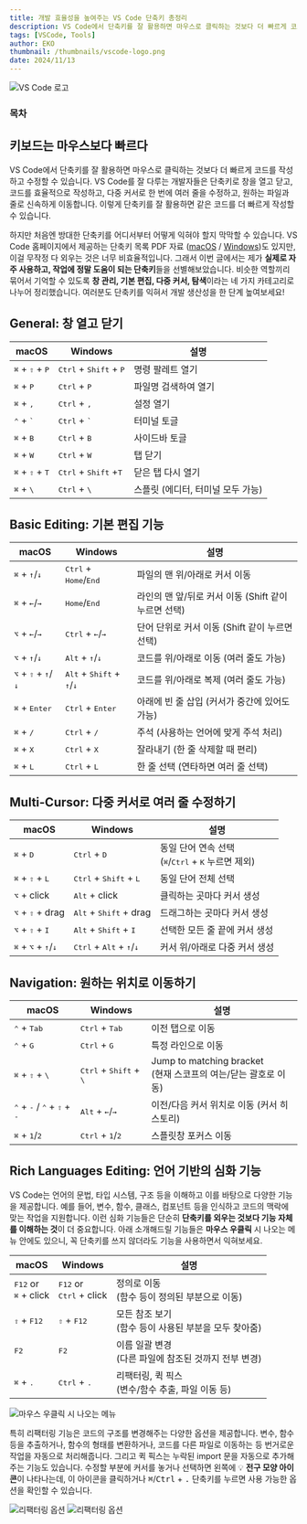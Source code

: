 ```yaml
---
title: 개발 효율성을 높여주는 VS Code 단축키 총정리
description: VS Code에서 단축키를 잘 활용하면 마우스로 클릭하는 것보다 더 빠르게 코드를 작성하고 수정할 수 있습니다. 이번 글에서는 제가 실제로 자주 사용하고, 작업에 정말 도움이 되는 단축키들을 선별해보았습니다.
tags: [VSCode, Tools]
author: EKO
thumbnail: /thumbnails/vscode-logo.png
date: 2024/11/13
---
```


<Image src="/thumbnails/vscode-logo.png" alt="VS Code 로고" />

### 목차

## 키보드는 마우스보다 빠르다

VS Code에서 단축키를 잘 활용하면 마우스로 클릭하는 것보다 더 빠르게 코드를 작성하고 수정할 수 있습니다. VS Code를 잘 다루는 개발자들은 단축키로 창을 열고 닫고, 코드를 효율적으로 작성하고, 다중 커서로 한 번에 여러 줄을 수정하고, 원하는 파일과 줄로 신속하게 이동합니다. 이렇게 단축키를 잘 활용하면 같은 코드를 더 빠르게 작성할 수 있습니다.

하지만 처음엔 방대한 단축키를 어디서부터 어떻게 익혀야 할지 막막할 수 있습니다. VS Code 홈페이지에서 제공하는 단축키 목록 PDF 자료
([macOS](https://code.visualstudio.com/shortcuts/keyboard-shortcuts-macos.pdf) / [Windows](https://code.visualstudio.com/shortcuts/keyboard-shortcuts-windows.pdf))도 있지만, 이걸 무작정 다 외우는 것은 너무 비효율적입니다. 그래서 이번 글에서는 제가 **실제로 자주 사용하고, 작업에 정말 도움이 되는 단축키**들을 선별해보았습니다. 비슷한 역할끼리 묶어서 기억할 수 있도록 **창 관리, 기본 편집, 다중 커서, 탐색**이라는 네 가지 카테고리로 나누어 정리했습니다. 여러분도 단축키를 익혀서 개발 생산성을 한 단계 높여보세요!

## General: 창 열고 닫기

| macOS                                      | Windows                                           | 설명                              |
| ------------------------------------------ | ------------------------------------------------- | --------------------------------- |
| <kbd>⌘</kbd> + <kbd>⇧</kbd> + <kbd>P</kbd> | <kbd>Ctrl</kbd> + <kbd>Shift</kbd> + <kbd>P</kbd> | 명령 팔레트 열기                  |
| <kbd>⌘</kbd> + <kbd>P</kbd>                | <kbd>Ctrl</kbd> + <kbd>P</kbd>                    | 파일명 검색하여 열기              |
| <kbd>⌘</kbd> + <kbd>,</kbd>                | <kbd>Ctrl</kbd> + <kbd>,</kbd>                    | 설정 열기                         |
| <kbd>⌃</kbd> + <kbd>`</kbd>                | <kbd>Ctrl</kbd> + <kbd>`</kbd>                    | 터미널 토글                       |
| <kbd>⌘</kbd> + <kbd>B</kbd>                | <kbd>Ctrl</kbd> + <kbd>B</kbd>                    | 사이드바 토글                     |
| <kbd>⌘</kbd> + <kbd>W</kbd>                | <kbd>Ctrl</kbd> + <kbd>W</kbd>                    | 탭 닫기                           |
| <kbd>⌘</kbd> + <kbd>⇧</kbd> + <kbd>T</kbd> | <kbd>Ctrl</kbd> + <kbd>Shift</kbd> +<kbd>T</kbd>  | 닫은 탭 다시 열기                 |
| <kbd>⌘</kbd> + <kbd>\\</kbd>               | <kbd>Ctrl</kbd> + <kbd>\\</kbd>                   | 스플릿 (에디터, 터미널 모두 가능) |

## Basic Editing: 기본 편집 기능

| macOS                                                    | Windows                                                       | 설명                                                 |
| -------------------------------------------------------- | ------------------------------------------------------------- | ---------------------------------------------------- |
| <kbd>⌘</kbd> + <kbd>↑</kbd>/<kbd>↓</kbd>                 | <kbd>Ctrl</kbd> + <kbd>Home</kbd>/<kbd>End</kbd>              | 파일의 맨 위/아래로 커서 이동                        |
| <kbd>⌘</kbd> + <kbd>←</kbd>/<kbd>→</kbd>                 | <kbd>Home</kbd>/<kbd>End</kbd>                                | 라인의 맨 앞/뒤로 커서 이동 (Shift 같이 누르면 선택) |
| <kbd>⌥</kbd> + <kbd>←</kbd>/<kbd>→</kbd>                 | <kbd>Ctrl</kbd> + <kbd>←</kbd>/<kbd>→</kbd>                   | 단어 단위로 커서 이동 (Shift 같이 누르면 선택)       |
| <kbd>⌥</kbd> + <kbd>↑</kbd>/<kbd>↓</kbd>                 | <kbd>Alt</kbd> + <kbd>↑</kbd>/<kbd>↓</kbd>                    | 코드를 위/아래로 이동 (여러 줄도 가능)               |
| <kbd>⌥</kbd> + <kbd>⇧</kbd> + <kbd>↑</kbd>/<kbd>↓</kbd>  | <kbd>Alt</kbd> + <kbd>Shift</kbd> + <kbd>↑</kbd>/<kbd>↓</kbd> | 코드를 위/아래로 복제 (여러 줄도 가능)               |
| <kbd>⌘</kbd> + <kbd>Enter</kbd>                          | <kbd>Ctrl</kbd> + <kbd>Enter</kbd>                            | 아래에 빈 줄 삽입 (커서가 중간에 있어도 가능)        |
| <kbd>⌘</kbd> + <kbd>/</kbd>                              | <kbd>Ctrl</kbd> + <kbd>/</kbd>                                | 주석 (사용하는 언어에 맞게 주석 처리)                |
| <kbd>⌘</kbd> + <kbd>X</kbd>                              | <kbd>Ctrl</kbd> + <kbd>X</kbd>                                | 잘라내기 (한 줄 삭제할 때 편리)                      |
| <kbd>⌘</kbd> + <kbd>L</kbd>                              | <kbd>Ctrl</kbd> + <kbd>L</kbd>                                | 한 줄 선택 (연타하면 여러 줄 선택)                   |

<Ads />

## Multi-Cursor: 다중 커서로 여러 줄 수정하기

| macOS                                                   | Windows                                                      | 설명                                                                              |
| ------------------------------------------------------- | ------------------------------------------------------------ | --------------------------------------------------------------------------------- |
| <kbd>⌘</kbd> + <kbd>D</kbd>                             | <kbd>Ctrl</kbd> + <kbd>D</kbd>                               | 동일 단어 연속 선택<br/>(<kbd>⌘</kbd>/<kbd>Ctrl</kbd> + <kbd>K</kbd> 누르면 제외) |
| <kbd>⌘</kbd> + <kbd>⇧</kbd> + <kbd>L</kbd>              | <kbd>Ctrl</kbd> + <kbd>Shift</kbd> + <kbd>L</kbd>            | 동일 단어 전체 선택                                                               |
| <kbd>⌥</kbd> + click                                    | <kbd>Alt</kbd> + click                                       | 클릭하는 곳마다 커서 생성                                                         |
| <kbd>⌥</kbd> + <kbd>⇧</kbd> + drag                      | <kbd>Alt</kbd> + <kbd>Shift</kbd> + drag                     | 드래그하는 곳마다 커서 생성                                                       |
| <kbd>⌥</kbd> + <kbd>⇧</kbd> + <kbd>I</kbd>              | <kbd>Alt</kbd> + <kbd>Shift</kbd> + <kbd>I</kbd>             | 선택한 모든 줄 끝에 커서 생성                                                     |
| <kbd>⌘</kbd> + <kbd>⌥</kbd> + <kbd>↑</kbd>/<kbd>↓</kbd> | <kbd>Ctrl</kbd> + <kbd>Alt</kbd> + <kbd>↑</kbd>/<kbd>↓</kbd> | 커서 위/아래로 다중 커서 생성                                                     |

## Navigation: 원하는 위치로 이동하기

| macOS                                                                    | Windows                                            | 설명                                                               |
| ------------------------------------------------------------------------ | -------------------------------------------------- | ------------------------------------------------------------------ |
| <kbd>⌃</kbd> + <kbd>Tab</kbd>                                            | <kbd>Ctrl</kbd> + <kbd>Tab</kbd>                   | 이전 탭으로 이동                                                   |
| <kbd>⌃</kbd> + <kbd>G</kbd>                                              | <kbd>Ctrl</kbd> + <kbd>G</kbd>                     | 특정 라인으로 이동                                                 |
| <kbd>⌘</kbd> + <kbd>⇧</kbd> + <kbd>\\</kbd>                              | <kbd>Ctrl</kbd> + <kbd>Shift</kbd> + <kbd>\\</kbd> | Jump to matching bracket<br/>(현재 스코프의 여는/닫는 괄호로 이동) |
| <kbd>⌃</kbd> + <kbd>-</kbd> / <kbd>⌃</kbd> + <kbd>⇧</kbd> + <kbd>-</kbd> | <kbd>Alt</kbd> + <kbd>←</kbd>/<kbd>→</kbd>         | 이전/다음 커서 위치로 이동 (커서 히스토리)                         |
| <kbd>⌘</kbd> + <kbd>1</kbd>/<kbd>2</kbd>                                 | <kbd>Ctrl</kbd> + <kbd>1</kbd>/<kbd>2</kbd>        | 스플릿창 포커스 이동                                               |

## Rich Languages Editing: 언어 기반의 심화 기능

VS Code는 언어의 문법, 타입 시스템, 구조 등을 이해하고 이를 바탕으로 다양한 기능을 제공합니다. 예를 들어, 변수, 함수, 클래스, 컴포넌트 등을 인식하고 코드의 맥락에 맞는 작업을 지원합니다. 이런 심화 기능들은 단순히 **단축키를 외우는 것보다 기능 자체를 이해하는 것**이 더 중요합니다. 아래 소개해드릴 기능들은 **마우스 우클릭** 시 나오는 메뉴 안에도 있으니, 꼭 단축키를 쓰지 않더라도 기능을 사용하면서 익혀보세요.

| macOS                                      | Windows                                       | 설명                                                     |
| ------------------------------------------ | --------------------------------------------- | -------------------------------------------------------- |
| <kbd>F12</kbd> or<br/><kbd>⌘</kbd> + click | <kbd>F12</kbd> or<br/><kbd>Ctrl</kbd> + click | 정의로 이동<br/>(함수 등이 정의된 부분으로 이동)         |
| <kbd>⇧</kbd> + <kbd>F12</kbd>              | <kbd>⇧</kbd> + <kbd>F12</kbd>                 | 모든 참조 보기<br/>(함수 등이 사용된 부분을 모두 찾아줌) |
| <kbd>F2</kbd>                              | <kbd>F2</kbd>                                 | 이름 일괄 변경<br/>(다른 파일에 참조된 것까지 전부 변경) |
| <kbd>⌘</kbd> + <kbd>.</kbd>                | <kbd>Ctrl</kbd> + <kbd>.</kbd>                | 리팩터링, 퀵 픽스<br/>(변수/함수 추출, 파일 이동 등)     |

<Image
  src="/vs-code-keyboard-shortcuts/01.png"
  alt="마우스 우클릭 시 나오는 메뉴"
  caption="마우스 우클릭 시 나오는 메뉴에도 있어요."
  fullWidth={false}
/>

특히 리팩터링 기능은 코드의 구조를 변경해주는 다양한 옵션을 제공합니다. 변수, 함수 등을 추출하거나, 함수의 형태를 변환하거나, 코드를 다른 파일로 이동하는 등 번거로운 작업을 자동으로 처리해줍니다. 그리고 퀵 픽스는 누락된 import 문을 자동으로 추가해주는 기능도 있습니다. 수정할 부분에 커서를 놓거나 선택하면 왼쪽에 💡 **전구 모양 아이콘**이 나타나는데, 이 아이콘을 클릭하거나 <kbd>⌘</kbd>/<kbd>Ctrl</kbd> + <kbd>.</kbd> 단축키를 누르면 사용 가능한 옵션을 확인할 수 있습니다.

<Image
  src="/vs-code-keyboard-shortcuts/02.png"
  alt="리팩터링 옵션"
  caption="왼쪽의 전구 아이콘을 눌러보세요."
/>
<Image
  src="/vs-code-keyboard-shortcuts/03.png"
  alt="리팩터링 옵션"
  caption="리팩터링 메뉴가 열립니다."
  fullWidth={false}
/>
